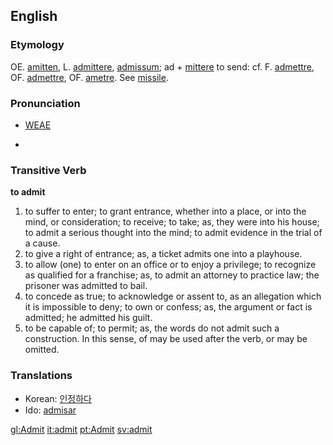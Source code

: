 ==English==
===Etymology===
OE. [[amitten]], L. [[admittere]], [[admissum]]; ad + [[mittere]] to send: cf. F. [[admettre]], OF. [[admettre]], OF. [[ametre]]. See [[missile]].

===Pronunciation===
*{{IPAlink}} [[WEAE]] {{IPA|/ædˈmɪt/}}
*{{audio|en-us-admit.ogg|Audio pronunciation}}

===Transitive Verb===
'''to admit'''
# to suffer to enter; to grant entrance, whether into a place, or into the mind, or consideration; to receive; to take; as, they were into his house; to admit a serious  thought into the mind; to admit evidence in the trial of a cause.
# to give a right of entrance; as, a ticket admits one into a playhouse.
# to allow (one) to enter on an office or to enjoy a privilege; to recognize as qualified for a franchise; as, to admit an attorney to practice law; the prisoner was admitted to bail.
# to concede as true; to acknowledge or assent to, as an allegation which it is impossible to deny; to own or confess; as, the argument or fact is admitted; he admitted his guilt.
# to be capable of; to permit; as, the words do not admit such a construction. In this sense, of may be used after the verb, or may be omitted.

===Translations===
*Korean: [[인정하다]]
*Ido: [[admisar]]

[[gl:Admit]]
[[it:admit]]
[[pt:Admit]]
[[sv:admit]]